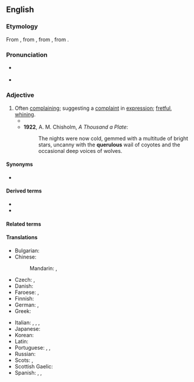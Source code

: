 ==English==

===Etymology===
From {{etyl|fro|en}} {{m|fro|querelos}}, from {{etyl|LL.|en}} {{m|la|querulōsus}}, from {{etyl|la|en}} {{m|la|querulus}}, from {{m|la|queror||I complain}}.

===Pronunciation===
* {{a|UK}} {{IPA|en|/ˈkwɛɹ(j)ʊləs/}}
* {{IPA|en|/ˈkwɛɹ(j)ələs/|/ˈkwiːɹ(j)ələs/}}

===Adjective===
{{en-adj}}

# Often [[complain]]ing; suggesting a [[complaint]] in [[expression]]; [[fret|fretful]], [[whine|whining]].
#* {{quote-book|en|year=1834|author={{w|Letitia Elizabeth Landon}}|title=Francesca Carrara|volume=1|page=101|text="But how am I to obtain such treaty?" asked Monsieur, in a querulous tone.}}
#* '''1922''', A. M. Chisholm, ''A Thousand a Plate'':
#*: The nights were now cold, gemmed with a multitude of bright stars, uncanny with the '''querulous''' wail of coyotes and the occasional deep voices of wolves.

====Synonyms====
* {{seeSynonyms|en|irritable|peevish|sad}}

====Derived terms====
* {{l|en|querulously}}
* {{l|en|querulousness}}

====Related terms====
{{rel3|en|quarrel|quarrelsome|querela|querent|querulist|querulity}}

====Translations====
{{trans-top|often complaining}}
* Bulgarian: {{t|bg|оплакващ се}}
* Chinese:
*: Mandarin: {{t|cmn|[[愛]][[嘮叨]]}}, {{t|cmn|[[爱]][[嘮叨]]|tr=ài láodao}}
* Czech: {{t|cs|fňukavý|m}}, {{t|cs|hašteřivý|m}}
* Danish: {{t-needed|da}}
* Faroese: {{t|fo|knarrutur}}, {{t|fo|grenjutur}}
* Finnish: {{t+|fi|ruikuttava}}
* German: {{t|de|nörglerisch}}, {{t|de|quengelig}}
* Greek: {{t+|el|μεμψίμοιρος}}
{{trans-mid}}
* Italian: {{t+|it|querulo}}, {{t|it|piagnucoloso}}, {{t+|it|lamentoso}}, {{t+|it|petulante}}
* Japanese: {{t|ja|短気|tr=[[たんき]], tanki}}
* Korean: {{t-needed|ko}}
* Latin: {{t|la|querulus}}
* Portuguese: {{t|pt|quérulo}} {{qualifier|literary}}, {{t|pt|queixoso}}, {{t|pt|reclamão}} {{qualifier|informal}}
* Russian: {{t+|ru|ворчливый}}
* Scots: {{t|sco|fashious}}, {{t|sco|girnie}}
* Scottish Gaelic: {{t|gd|gearanach}}
* Spanish: {{t|es|quejoso}}, {{t+|es|quejicoso}}, {{t+|es|quejumbroso}}
{{trans-bottom}}
{{C|en|Emotions}}
{{C|en|Personality}}